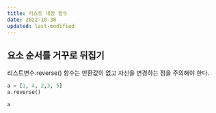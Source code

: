 ```yaml
---
title: 리스트 내장 함수
date: 2022-10-30
updated: last-modified
---
```


## 요소 순서를 거꾸로 뒤집기

리스트변수.reverse() 함수는 반환값이 없고 자신을 변경하는 점을 주의해야 한다.

```python
a = [1, 4, 2,3, 5]
a.reverse()
```

```python
a
```

